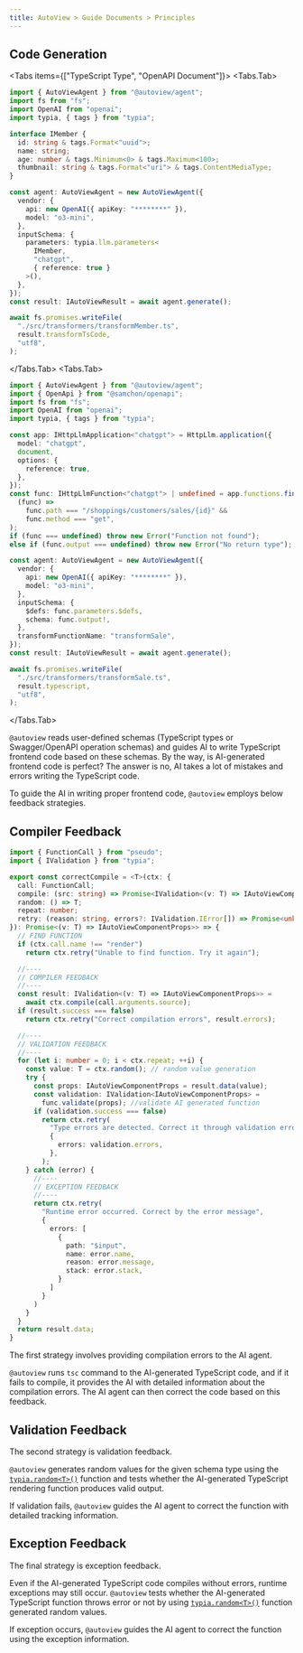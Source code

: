 ```yaml
---
title: AutoView > Guide Documents > Principles
---
```


## Code Generation
<Tabs items={["TypeScript Type", "OpenAPI Document"]}>
  <Tabs.Tab>
```typescript filename="src/generateTsType.ts" showLineNumbers copy
import { AutoViewAgent } from "@autoview/agent";
import fs from "fs";
import OpenAI from "openai";
import typia, { tags } from "typia";

interface IMember {
  id: string & tags.Format<"uuid">;
  name: string;
  age: number & tags.Minimum<0> & tags.Maximum<100>;
  thumbnail: string & tags.Format<"uri"> & tags.ContentMediaType;
}

const agent: AutoViewAgent = new AutoViewAgent({
  vendor: {
    api: new OpenAI({ apiKey: "********" }),
    model: "o3-mini",
  },
  inputSchema: {
    parameters: typia.llm.parameters<
      IMember, 
      "chatgpt", 
      { reference: true }
    >(),
  },
});
const result: IAutoViewResult = await agent.generate();

await fs.promises.writeFile(
  "./src/transformers/transformMember.ts",
  result.transformTsCode,
  "utf8",
);
```
  </Tabs.Tab>
  <Tabs.Tab>
```typescript filename="src/generateOpenApi.ts" showLineNumbers copy
import { AutoViewAgent } from "@autoview/agent";
import { OpenApi } from "@samchon/openapi";
import fs from "fs";
import OpenAI from "openai";
import typia, { tags } from "typia";

const app: IHttpLlmApplication<"chatgpt"> = HttpLlm.application({
  model: "chatgpt",
  document,
  options: {
    reference: true,
  },
});
const func: IHttpLlmFunction<"chatgpt"> | undefined = app.functions.find(
  (func) =>
    func.path === "/shoppings/customers/sales/{id}" && 
    func.method === "get",
);
if (func === undefined) throw new Error("Function not found");
else if (func.output === undefined) throw new Error("No return type");

const agent: AutoViewAgent = new AutoViewAgent({
  vendor: {
    api: new OpenAI({ apiKey: "********" }),
    model: "o3-mini",
  },
  inputSchema: {
    $defs: func.parameters.$defs,
    schema: func.output!,
  },
  transformFunctionName: "transformSale",
});
const result: IAutoViewResult = await agent.generate();

await fs.promises.writeFile(
  "./src/transformers/transformSale.ts",
  result.typescript,
  "utf8",
);
```
  </Tabs.Tab>
</Tabs>

`@autoview` reads user-defined schemas (TypeScript types or Swagger/OpenAPI operation schemas) and guides AI to write TypeScript frontend code based on these schemas. By the way, is AI-generated frontend code is perfect? The answer is no, AI takes a lot of mistakes and errors writing the TypeScript code.

To guide the AI in writing proper frontend code, `@autoview` employs below feedback strategies.




## Compiler Feedback
```typescript
import { FunctionCall } from "pseudo";
import { IValidation } from "typia";

export const correctCompile = <T>(ctx: {
  call: FunctionCall;
  compile: (src: string) => Promise<IValidation<(v: T) => IAutoViewComponentProps>>;
  random: () => T;
  repeat: number;
  retry: (reason: string, errors?: IValidation.IError[]) => Promise<unknown>;
}): Promise<(v: T) => IAutoViewComponentProps>> => {
  // FIND FUNCTION
  if (ctx.call.name !== "render")
    return ctx.retry("Unable to find function. Try it again");

  //----
  // COMPILER FEEDBACK
  //----
  const result: IValidation<(v: T) => IAutoViewComponentProps>> = 
    await ctx.compile(call.arguments.source);
  if (result.success === false)
    return ctx.retry("Correct compilation errors", result.errors);

  //----
  // VALIDATION FEEDBACK
  //----
  for (let i: number = 0; i < ctx.repeat; ++i) {
    const value: T = ctx.random(); // random value generation
    try {
      const props: IAutoViewComponentProps = result.data(value);
      const validation: IValidation<IAutoViewComponentProps> = 
        func.validate(props); //validate AI generated function
      if (validation.success === false)
        return ctx.retry(
          "Type errors are detected. Correct it through validation errors",
          {
            errors: validation.errors,
          },
        );
    } catch (error) {
      //----
      // EXCEPTION FEEDBACK
      //----
      return ctx.retry(
        "Runtime error occurred. Correct by the error message",
        {
          errors: [
            {
              path: "$input",
              name: error.name,
              reason: error.message,
              stack: error.stack,
            }
          ]
        }
      )
    }
  }
  return result.data;
}
```

The first strategy involves providing compilation errors to the AI agent.

`@autoview` runs `tsc` command to the AI-generated TypeScript code, and if it fails to compile, it provides the AI with detailed information about the compilation errors. The AI agent can then correct the code based on this feedback.



## Validation Feedback
The second strategy is validation feedback. 

`@autoview` generates random values for the given schema type using the [`typia.random<T>()`](https://typia.io/docs/random) function and tests whether the AI-generated TypeScript rendering function produces valid output. 

If validation fails, `@autoview` guides the AI agent to correct the function with detailed tracking information.



## Exception Feedback
The final strategy is exception feedback.

Even if the AI-generated TypeScript code compiles without errors, runtime exceptions may still occur. `@autoview` tests whether the AI-generated TypeScript function throws error or not by using [`typia.random<T>()`](https://typia.io/docs/random) function generated random values.

If exception occurs, `@autoview` guides the AI agent to correct the function using the exception information.
